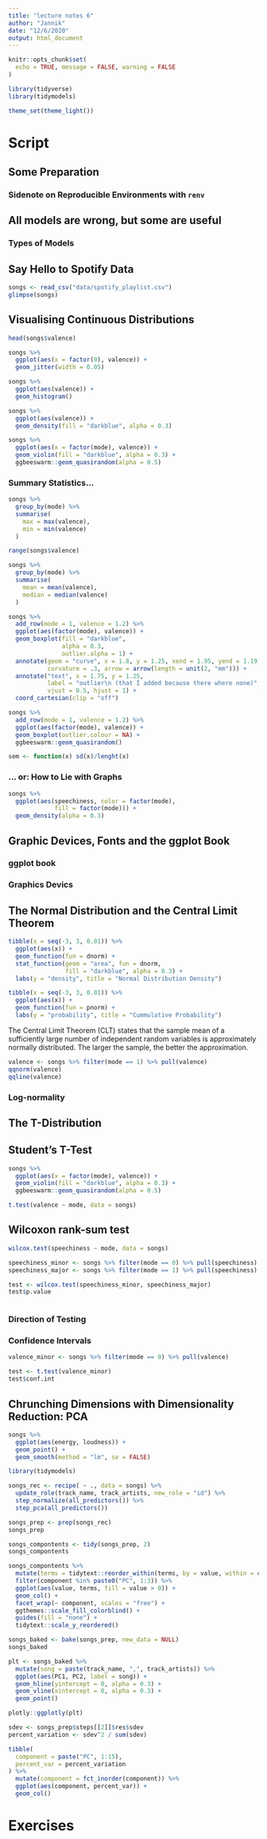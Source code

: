 ```yaml
---
title: "lecture notes 6"
author: "Jannik"
date: "12/6/2020"
output: html_document
---
```


```r
knitr::opts_chunk$set(
  echo = TRUE, message = FALSE, warning = FALSE
)
```

```r
library(tidyverse)
library(tidymodels)

theme_set(theme_light())
```

# Script

## Some Preparation


### Sidenote on Reproducible Environments with `renv`









## All models are wrong, but some are useful








### Types of Models








## Say Hello to Spotify Data

```r
songs <- read_csv("data/spotify_playlist.csv")
glimpse(songs)
```




## Visualising Continuous Distributions


```r
head(songs$valence)
```

```r
songs %>% 
  ggplot(aes(x = factor(0), valence)) +
  geom_jitter(width = 0.05)
```

```r
songs %>% 
  ggplot(aes(valence)) +
  geom_histogram()
```


```r
songs %>% 
  ggplot(aes(valence)) +
  geom_density(fill = "darkblue", alpha = 0.3)
```



```r
songs %>% 
  ggplot(aes(x = factor(mode), valence)) +
  geom_violin(fill = "darkblue", alpha = 0.3) +
  ggbeeswarm::geom_quasirandom(alpha = 0.5)
```


### Summary Statistics...

```r
songs %>% 
  group_by(mode) %>% 
  summarise(
    max = max(valence),
    min = min(valence)
  )

range(songs$valence)
```

```r
songs %>% 
  group_by(mode) %>% 
  summarise(
    mean = mean(valence),
    median = median(valence)
  )
```

```r
songs %>% 
  add_row(mode = 1, valence = 1.2) %>% 
  ggplot(aes(factor(mode), valence)) +
  geom_boxplot(fill = "darkblue",
               alpha = 0.3,
               outlier.alpha = 1) +
  annotate(geom = "curve", x = 1.8, y = 1.25, xend = 1.95, yend = 1.19,
           curvature = .3, arrow = arrow(length = unit(2, "mm"))) +
  annotate("text", x = 1.75, y = 1.25,
           label = "outlier\n (that I added because there where none)",
           vjust = 0.5, hjust = 1) +
  coord_cartesian(clip = "off")
```

```r
songs %>%   
  add_row(mode = 1, valence = 1.2) %>% 
  ggplot(aes(factor(mode), valence)) +
  geom_boxplot(outlier.colour = NA) +
  ggbeeswarm::geom_quasirandom()
```

```r
sem <- function(x) sd(x)/lenght(x)
```





### ... or: How to Lie with Graphs


```r
songs %>% 
  ggplot(aes(speechiness, color = factor(mode),
             fill = factor(mode))) +
  geom_density(alpha = 0.3)
```




## Graphic Devices, Fonts and the ggplot Book









### ggplot book









### Graphics Devics









## The Normal Distribution and the Central Limit Theorem


```r
tibble(x = seq(-3, 3, 0.01)) %>% 
  ggplot(aes(x)) +
  geom_function(fun = dnorm) +
  stat_function(geom = "area", fun = dnorm,
                fill = "darkblue", alpha = 0.3) +
  labs(y = "density", title = "Normal Distribution Density")
```

```r
tibble(x = seq(-3, 3, 0.01)) %>% 
  ggplot(aes(x)) +
  geom_function(fun = pnorm) +
  labs(y = "probability", title = "Cummulative Probability")
```

The Central Limit Theorem (CLT) states
that the sample mean of a sufficiently large number
of independent random variables is approximately normally distributed.
The larger the sample, the better the approximation.

```r
valence <- songs %>% filter(mode == 1) %>% pull(valence)
qqnorm(valence)
qqline(valence)
```



### Log-normality









## The T-Distribution










## Student's T-Test

```r
songs %>% 
  ggplot(aes(x = factor(mode), valence)) +
  geom_violin(fill = "darkblue", alpha = 0.3) +
  ggbeeswarm::geom_quasirandom(alpha = 0.5)
```

```r
t.test(valence ~ mode, data = songs)
```



## Wilcoxon rank-sum test


```r
wilcox.test(speechiness ~ mode, data = songs)
```

```r
speechiness_minor <- songs %>% filter(mode == 0) %>% pull(speechiness)
speechiness_major <- songs %>% filter(mode == 1) %>% pull(speechiness)

test <- wilcox.test(speechiness_minor, speechiness_major)
test$p.value
```

```r

```




### Direction of Testing










### Confidence Intervals



```r
valence_minor <- songs %>% filter(mode == 0) %>% pull(valence)

test <- t.test(valence_minor)
test$conf.int
```






## Chrunching Dimensions with Dimensionality Reduction: PCA

```r
songs %>% 
  ggplot(aes(energy, loudness)) +
  geom_point() +
  geom_smooth(method = "lm", se = FALSE)
```



```r
library(tidymodels)
```

```r
songs_rec <- recipe( ~ ., data = songs) %>% 
  update_role(track_name, track_artists, new_role = "id") %>% 
  step_normalize(all_predictors()) %>% 
  step_pca(all_predictors())

```

```r
songs_prep <- prep(songs_rec)
songs_prep
```

```r
songs_compontents <- tidy(songs_prep, 2)
songs_compontents
```


```r
songs_compontents %>% 
  mutate(terms = tidytext::reorder_within(terms, by = value, within = component)) %>% 
  filter(component %in% paste0("PC", 1:3)) %>% 
  ggplot(aes(value, terms, fill = value > 0)) +
  geom_col() +
  facet_wrap(~ component, scales = "free") +
  ggthemes::scale_fill_colorblind() +
  guides(fill = "none") +
  tidytext::scale_y_reordered()
```


```r
songs_baked <- bake(songs_prep, new_data = NULL)
songs_baked
```

```r
plt <- songs_baked %>% 
  mutate(song = paste(track_name, ",", track_artists)) %>%  
  ggplot(aes(PC1, PC2, label = song)) +
  geom_hline(yintercept = 0, alpha = 0.3) + 
  geom_vline(xintercept = 0, alpha = 0.3) + 
  geom_point()

plotly::ggplotly(plt)
```


```r
sdev <- songs_prep$steps[[2]]$res$sdev
percent_variation <- sdev^2 / sum(sdev)

tibble(
  component = paste("PC", 1:15),
  percent_var = percent_variation
) %>% 
  mutate(component = fct_inorder(component)) %>% 
  ggplot(aes(component, percent_var)) +
  geom_col()
```


# Exercises









